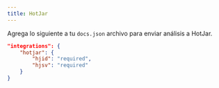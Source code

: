 ```yaml
---
title: HotJar
---
```


Agrega lo siguiente a tu `docs.json` archivo para enviar análisis a HotJar.

```json Analytics options in docs.json
"integrations": {
    "hotjar": {
        "hjid": "required",
        "hjsv": "required"
    }
}
```
